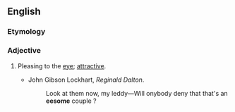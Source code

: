 ==English==

===Etymology===
{{suffix|en|ee|t1=eye|some}}

===Adjective===
{{en-adj}}

# {{lb|en|obsolete}} Pleasing to the [[eye]]; [[attractive]].
#* John Gibson Lockhart, ''Reginald Dalton''.
#*:Look at them now, my leddy—Will onybody deny that that's an '''eesome''' couple ?